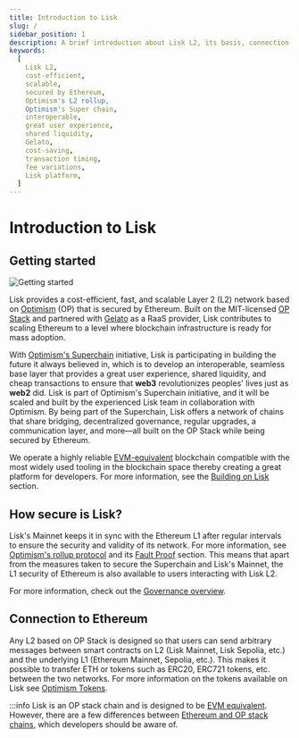 ```yaml
---
title: Introduction to Lisk
slug: /
sidebar_position: 1
description: A brief introduction about Lisk L2, its basis, connection to Ethereum and its main contributors
keywords:
  [
    Lisk L2,
    cost-efficient,
    scalable,
    secured by Ethereum,
    Optimism's L2 rollup,
    Optimism's Super chain,
    interoperable,
    great user experience,
    shared liquidity,
    Gelato,
    cost-saving,
    transaction timing,
    fee variations,
    Lisk platform,
  ]
---
```


# Introduction to Lisk
<span className="overview-span">
    <h2>Getting started</h2>
    <img src="/img/bannerwhite.svg" alt="Getting started" className="overview-img" /> 
</span>


Lisk provides a cost-efficient, fast, and scalable Layer 2 (L2) network based on [Optimism](https://docs.optimism.io/) (OP) that is secured by Ethereum.
Built on the MIT-licensed [OP Stack](https://docs.optimism.io/stack/getting-started) and partnered with [Gelato](https://www.gelato.network/) as a RaaS provider, Lisk contributes to scaling Ethereum to a level where blockchain infrastructure is ready for mass adoption.

With [Optimism's Superchain](https://docs.optimism.io/stack/explainer) initiative, Lisk is participating in building the future it always believed in, which is to develop an interoperable, seamless base layer that provides a great user experience, shared liquidity, and cheap transactions to ensure that **web3** revolutionizes peoples' lives just as **web2** did.
Lisk is part of Optimism's Superchain initiative, and it will be scaled and built by the experienced Lisk team in collaboration with Optimism.
By being part of the Superchain, Lisk offers a network of chains that share bridging, decentralized governance, regular upgrades, a communication layer, and more—all built on the OP Stack while being secured by Ethereum.

We operate a highly reliable [EVM-equivalent](https://medium.com/ethereum-optimism/introducing-evm-equivalence-5c2021deb306) blockchain compatible with the most widely used tooling in the blockchain space thereby creating a great platform for developers.
For more information, see the [Building on Lisk](/docs/category/building-on-lisk) section.

## How secure is Lisk?
Lisk's Mainnet keeps it in sync with the Ethereum L1 after regular intervals to ensure the security and validity of its network.
For more information, see [Optimism's rollup protocol](https://docs.optimism.io/stack/protocol/overview) and its [Fault Proof](https://docs.optimism.io/stack/protocol/overview#fault-proofs) section.
This means that apart from the measures taken to secure the Superchain and Lisk's Mainnet, the L1 security of Ethereum is also available to users interacting with Lisk L2.

For more information, check out the [Governance overview](/user/governance/overview).

## Connection to Ethereum

Any L2 based on OP Stack is designed so that users can send arbitrary messages between smart contracts on L2 (Lisk Mainnet, Lisk Sepolia, etc.) and the underlying L1 (Ethereum Mainnet, Sepolia, etc.). This makes it possible to transfer ETH or tokens such as ERC20, ERC721 tokens, etc. between the two networks.
For more information on the tokens available on Lisk see [Optimism Tokens](https://cryptorank.io/blockchains/optimism).

:::info
Lisk is an OP stack chain and is designed to be [EVM equivalent](https://web.archive.org/web/20231127160757/https://medium.com/ethereum-optimism/introducing-evm-equivalence-5c2021deb306). However, there are a few differences between [Ethereum and OP stack chains](https://docs.optimism.io/stack/differences), which developers should be aware of.